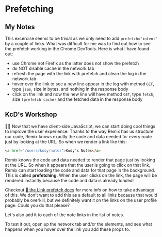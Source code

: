 # Prefetching

## My Notes

This excercise seems to be trivial as we only need to add `prefetch="intent"` by a couple of links.
What was difficult for me was to find out how to see the prefetch working in the Chrome DevTools.
Here is what I have found out:

- use Chrome not Firefix as the latter does not show the prefetch
- do NOT disable cache in the network tab
- refresh the page with the link with prefetch and clean the log in the network tab
- hover over the link to see a new line appear in the log with method `GET`, type `json`,
  size in bytes, and nothing in the response body
- click on the link and now the new line will have method `GET`, type `fetch`,
  size `(prefetch cache)` and the fetched data in the response body

## KcD's Workshop

<EpicVideo url="https://www.epicweb.dev/workshops/full-stack-foundations/scripting/optimizing-resource-loading-with-javascript-prefetching" />

👨‍💼 Now that we have client-side JavaScript, we can start doing cool things to
improve the user experience. Thanks to the way Remix has us structure our code,
Remix knows exactly the code and data needed for every route just by looking at
the URL. So when we render a link like this:

```html
<a href="/users/kody/notes">Kody's Notes</a>
```

Remix knows the code and data needed to render that page just by looking at the
URL. So when it appears that the user is going to click on that link, Remix can
start loading the code and data for that page in the background. This is called
**prefetching**. When the user clicks on the link, the page will be rendered
instantly because the code and data is already loaded!

Checkout
[📜 the Link prefetch docs](https://remix.run/docs/en/main/components/link#prefetch)
for more info on how to take advantage of this. We don't want to add this as a
default to all links because that would probably be overkill, but we definitely
want it on the links on the user profile page. Could you do that please?

Let's also add it to each of the note links in the list of notes.

To test it out, open up the network tab and/or the elements, and see what
happens when you hover over the link you add these props to.
